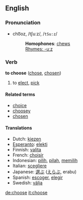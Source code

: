==English==
===Pronunciation===
*cho͞oz, /tʃuːz/, /<tt>tSu:z</tt>/
*:'''Homophones''': [[chew]]s
*:[[Rhymes:English:-uːz|Rhymes: -uːz]]

=== Verb ===
'''to choose''' ([[chose]], [[chosen]])

# to [[elect]], [[pick]]

====Related terms====
*[[choice]]
*[[choosey]]
*[[chosen]]

==== Translations ====
*Dutch: [[kiezen]]
*[[Esperanto]]: [[elekti]]
*Finnish: [[valita]]
*French: [[choisir]]
*Indonesian: [[pilih]], [[pilah]], [[pilih|memilih]]
*Italian: [[scegliere]]
*Japanese: [[選ぶ]] ([[えらぶ]], erabu)
*Spanish: [[escoger]], [[elegir]]
*Swedish: [[välja]]

[[de:choose]]
[[it:choose]]